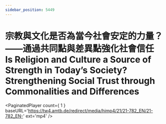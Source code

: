 ```yaml
---
sidebar_position: 5449
---
```



# 宗教與文化是否為當今社會安定的力量？ ——通過共同點與差異點強化社會信任 Is Religion and Culture a Source of Strength in Today’s Society? Strengthening Social Trust through Commonalities and Differences

<PaginatedPlayer count={ 1 } baseURL='https://tw4.amtb.de/redirect/media/himp4/21/21-782_EN/21-782_EN-' ext='mp4' />